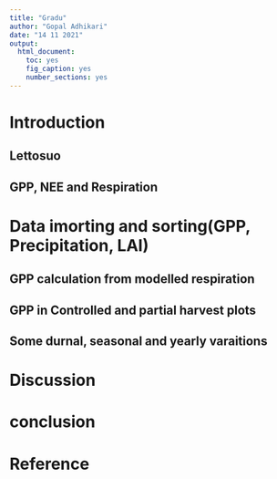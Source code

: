 ```yaml
---
title: "Gradu"
author: "Gopal Adhikari"
date: "14 11 2021"
output: 
  html_document: 
    toc: yes
    fig_caption: yes
    number_sections: yes
---
```


# Introduction

## Lettosuo

## GPP, NEE and Respiration

# Data imorting and sorting(GPP, Precipitation, LAI)

## GPP calculation from modelled respiration

## GPP in Controlled and partial harvest plots

## Some durnal, seasonal and yearly varaitions

# Discussion

# conclusion

# Reference

